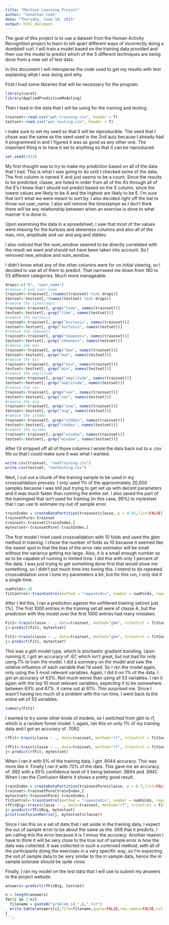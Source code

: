 ```yaml
---
title: "Machine Learning Project"
author: "Jonathan Cook"
date: "Thursday, June 18, 2015"
output: html_document
---
```


The goal of this project is to use a dataset from the Human Activity Recognition project to learn to tell apart different ways of incorrectly doing a dumbbell curl.  I will train a model based on the training data provided and then use the model to predict which of the 5 different techniques are being done from a new set of test data.

In this document I will intersperse the code used to get my results with text explaining what I was doing and why.

First I load some libraries that will be necessary for the program.

```r
library(caret)
library(AppliedPredictiveModeling)
```

Then I load in the data that I will be using for the training and testing.
```r
trainset<-read.csv("pml-training.csv", header = T)
testset<-read.csv("pml-testing.csv", header = T)
```

I make sure to set my seed so that it will be reproducible.  The seed that I chose was the same as the seed used in the 2nd quiz because I already had it programmed in and I figured it was as good as any other one.  The important thing is to have it set to anything so that it can be reproduced.
```r
set.seed(3433)
```

My first thought was to try to make my prediction based on all of the data that I had.  This is what I was going to do until I checked some of the data.  The first column is named X and just seems to be a count.  Since the results to be predicted, classe, are listed in order from all of the A's through all of the E's I knew that I should not predict based on the X column, since the lowest values are likely to be A and the highest are likely to be E.  I'm sure that isn't what we were meant to sort by.  I also decided right off the bat to throw out user_name.  I also will remove the timestamps as I don't think there will be any relationship between when an exercise is done to what  manner it is done in.  

Upon examining the data in a spreadsheet, I saw that most of the values were missing for the kurtosis and skewness columns and also all of the max, min, amplitude and var and avg and stddev.

I also noticed that the num_window seemed to be directly correlated with the result we want and should not have been taken into account.  So I removed new_window and num_window.

I didn't know what any of the other columns were for on initial viewing, so I decided to use all of them to predict.  That narrowed me down from 160 to 53 different categories.  Much more manageable.

```r
drops<-c("X", "user_name")
#remove X and user_name
trainset<-trainset[,!(names(trainset) %in% drops)]
testset<-testset[,!(names(testset) %in% drops)]
#remove the timestamps
trainset<-trainset[,-grep("time", names(trainset))]
testset<-testset[,-grep("time", names(testset))]
#remove the kurtosis
trainset<-trainset[,-grep("kurtosis", names(trainset))]
testset<-testset[,-grep("kurtosis", names(testset))]
#remove the skewness
trainset<-trainset[,-grep("skewness", names(trainset))]
testset<-testset[,-grep("skewness", names(testset))]
#remove the max
trainset<-trainset[,-grep("max", names(trainset))]
testset<-testset[,-grep("max", names(testset))]
#remove the min
trainset<-trainset[,-grep("min", names(trainset))]
testset<-testset[,-grep("min", names(testset))]
#remove the amplitude
trainset<-trainset[,-grep("amplitude", names(trainset))]
testset<-testset[,-grep("amplitude", names(testset))]
#remove the var
trainset<-trainset[,-grep("var", names(trainset))]
testset<-testset[,-grep("var", names(testset))]
#remove the avg
trainset<-trainset[,-grep("avg", names(trainset))]
testset<-testset[,-grep("avg", names(testset))]
#remove the stddev
trainset<-trainset[,-grep("stddev", names(trainset))]
testset<-testset[,-grep("stddev", names(testset))]
#remove the window
trainset<-trainset[,-grep("window", names(trainset))]
testset<-testset[,-grep("window", names(testset))]
```

After I'd stripped off all of those columns I wrote the data back out to a .csv file so that I could make sure it was what I wanted.

```r
write.csv(trainset, "newTraining.csv")
write.csv(testset, "newTesting.csv")
```

Next, I cut out a chunk of the training sample to be used in my crossvalidation process.  I only used 1% of the approximately 20,000 samples because I was still jsut trying to get set up with decent parameters and it was much faster than running the entire set.  I also saved the part of the trainingset that isn't used for training (in this case, 99%) to mytestset that I can use to estimate my out of sample error.

```r
trainIndex = createDataPartition(trainset$classe, p = 0.01,list=FALSE)
trainsetPure<-trainset
trainset<-trainset[trainIndex,]
mytestset<-trainsetPure[-trainIndex,]
```

The first model I tried used crossvalidation with 10 folds and used the gbm method in training.  I chose the number of folds as 10 because it seemed like the sweet spot in that the bias of the error rate estimator will be small without the variance getting too large.  Also, it is a small enough number so as to be capable of running in limited time.  I did this with only 1 percent of the data.  I was just trying to get something done first that would show me something, so I didn't put much time into tuning this.  I intend to do repeated crossvalidation once I tune my parameters a bit, but for this run, I only did it a single time.  
```r
numFolds<-10
fitControl<-trainControl(method = "repeatedcv", number = numFolds, repeats = 1)
```

After I did this, I ran a prediction against the unfiltered training set(not just 1%).  The first 1000 entries in the training set all were of classe A, but the prediction with this model over the first 1000 entries had many mistakes.  

```r
Fit1<-train(classe ~ ., data=trainset, method="gbm", trControl = fitControl, verbose=FALSE)
j<-predict(Fit1, mytestset)
```
```r
Fit1<-train(classe ~ ., data=trainset, method="gbm", trControl = fitControl, verbose=FALSE)
j<-predict(Fit1, mytestset)
```

This was a gbh model type, which is stochastic gradient boosting.  Upon running it, I got an accuracy of .67, which isn't great, but not bad for only using 1% to train the model.  I did a summary on the model and saw the relative influence of each variable that I'd used.  So I ran the model again, only using the 5 most relevant variables.  Again, I did it on 1% of the data.  I got an accuracy of 63%.  Not much worse than using all 53 variables.  I ran it again with the top 10 most relevant variables, expecting it to be somewhere between 63% and 67%.  It came out at 61%.  This surprised me.  Since I wasn't having too much of a problem with the run time, I went back to the entire set of 53 variables.
```r
summary(Fit1)
```

I wanted to try some other kinds of models, so I switched from gbh to rf, which is a random forest model.  I, again, ran this on only 1% of my training data and I got an accuracy of .7092.  

```r
rfFit<-train(classe ~ ., data=trainset, method="rf", trControl = fitControl, verbose=FALSE)
```

```r
rfFit<-train(classe ~ ., data=trainset, method="rf", trControl = fitControl, verbose=FALSE)
j<-predict(rfFit, mytestset)
```

When I ran it with 5% of the training data, I got .9044 accuracy.  This was more like it.  Finally I ran it with 70% of the data.  This gave me an accuracy of .992 with a 95% confidence level of it being between .9894 and .9941.  When I ran the Confusion Matrix it shows a pretty good result.

```r
trainIndex = createDataPartition(trainsetPure$classe, p = 0.7,list=FALSE)
trainset<-trainsetPure[trainIndex,]
mytestset<-trainsetPure[-trainIndex,]
fitControl<-trainControl(method = "repeatedcv", number = numFolds, repeats = 3)
rfFitBig<-train(classe ~ ., data=trainset, method="rf", trControl = fitControl, verbose=FALSE)
j<-predict(rfFitBig, mytestset)
print(confusionMatrix(j, mytestset$classe))
```

Since I ran this on a set of data that i set aside in the training data, I expect the out of sample error to be about the same as the .008 that it predicts.  I am calling this the error because it is 1 minus the accuracy.  Another reason I have to think it will be very close to the true out of sample error is how the data was collected.   It was collected in such a contrived method, with all of the participants doing the exercises in a very specific way, so I'm expecting the out of sample data to be very similar to the in sample data, hence the in sample estimate should be quite close.

Finally, I ran my model on the test data that I will use to submit my answers to the project website.

```r
answers<-predict(rfFitBig, testset)

n = length(answers)
for(i in 1:n){
  filename = paste0("problem_id_",i,".txt")
  write.table(answers[i],file=filename,quote=FALSE,row.names=FALSE,col.names=FALSE)
}
```r
```
```r
```
```r
```
```r
```

